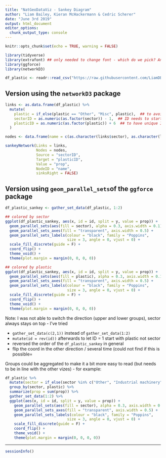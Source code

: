 ```yaml
---
title: "NatGeoDataViz - Sankey Diagram"
author: "Liam Bailey, Kieran McHackermann & Cedric Scherer"
date: "June 3rd 2019"
output: html_document
editor_options: 
  chunk_output_type: console
---
```


```r
knitr::opts_chunk$set(echo = TRUE, warning = FALSE)
```

```r
library(tidyverse)
library(extrafont) ## only needed to change font - which do we pick? Any suggestions?
library(ggforce)
library(networkD3)
```


```r
df_plastic <- readr::read_csv("https://raw.githubusercontent.com/LiamDBailey/NatGeoDataViz/master/inst/extdata/sectors_plastic.csv")
```

## Version using the `networkD3` package

```r
links <- as.data.frame(df_plastic) %>% 
  mutate(
    plastic = if_else(plastic == "Other", "Misc", plastic),  ## to avoid same name in both groups
    sectorID = as.numeric(as.factor(sector)) - 1,  ## ID needs to start with 0
    plasticID = as.numeric(as.factor(plastic)) + 6  ## to have unique IDs across groups
  )

nodes <- data.frame(name = c(as.character(links$sector), as.character(links$plastic)) %>% unique())

sankeyNetwork(Links = links, 
              Nodes = nodes, 
              Source = "sectorID",
              Target = "plasticID", 
              Value = "prop", 
              NodeID = "name", 
              sinksRight = FALSE)
```

## Version using `geom_parallel_sets`of the `ggforce` package

```r
df_plastic_sankey <- gather_set_data(df_plastic, 1:2)

## colored by sector
ggplot(df_plastic_sankey, aes(x, id = id, split = y, value = prop)) +
  geom_parallel_sets(aes(fill = sector), alpha = 0.3, axis.width = 0.1) +
  geom_parallel_sets_axes(fill = "transparent", axis.width = 0.5) +
  geom_parallel_sets_labels(colour = "black", family = "Poppins", 
                            size = 3, angle = 0, vjust = 0) +
  scale_fill_discrete(guide = F) + 
  coord_flip() + 
  theme_void() +
  theme(plot.margin = margin(0, 0, 0, 0))

## colored by plastic
ggplot(df_plastic_sankey, aes(x, id = id, split = y, value = prop)) +
  geom_parallel_sets(aes(fill = plastic), alpha = 0.3, axis.width = 0.1) +
  geom_parallel_sets_axes(fill = "transparent", axis.width = 0.5) +
  geom_parallel_sets_labels(colour = "black", family = "Poppins", 
                            size = 3, angle = 0, vjust = 0) +
  scale_fill_discrete(guide = F) + 
  coord_flip() + 
  theme_void() +
  theme(plot.margin = margin(0, 0, 0, 0))
```

Note: I was not able to switch the direction (upper and lower groups), sector always stays on top - I've tried 

* `gather_set_data(c(2,1))` instead of `gather_set_data(1:2)`
* `mutate(id = rev(id))` afterwards to let ID = 1 start with plastic not sector
* reversed the order of the `df_plastic_sankey` in general
* flip the coord in the other direction / several time (could not find if this is possible=

Groups could be aggregated to make it a bit more easy to read (but needs to be in line with the other vizes) - for example:

```r
df_plastic %>% 
  mutate(sector = if_else(sector %in% c("Other", "Industrial machinery", "Electrical"), "Other", sector)) %>% 
  group_by(sector, plastic) %>% 
  summarize(prop = sum(prop)) %>% 
  gather_set_data(1:2) %>% 
  ggplot(aes(x, id = id, split = y, value = prop)) +
    geom_parallel_sets(aes(fill = sector), alpha = 0.3, axis.width = 0.1) +
    geom_parallel_sets_axes(fill = "transparent", axis.width = 0.5) +
    geom_parallel_sets_labels(colour = "black", family = "Poppins", 
                            size = 3, angle = 0, vjust = 0) +
    scale_fill_discrete(guide = F) + 
    coord_flip() + 
    theme_void() +
    theme(plot.margin = margin(0, 0, 0, 0))
```

***

```r
sessionInfo()
```


